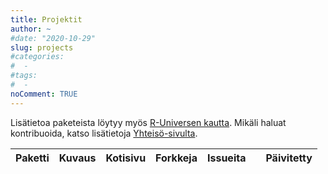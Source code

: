 ```yaml
---
title: Projektit
author: ~
#date: "2020-10-29"
slug: projects
#categories:
#  -
#tags:
#  -  
noComment: TRUE
---
```



Lisätietoa paketeista löytyy myös [R-Universen kautta](https://ropengov.r-universe.dev/packages). Mikäli haluat kontribuoida, katso lisätietoja [Yhteisö-sivulta](/fi/community/).



<table class="table-striped table">
<thead>
<tr>
<th>Paketti</th>
<th>Kuvaus</th>
<th>Kotisivu</th>
<th>Forkkeja</th>
<th>Issueita</th>
<th><i class="fa fa-star"></i></th>
<th>Päivitetty</th>
</tr>
</thead>
<tbody id="repo_tbl"></tbody>
</table>

<script src = "./project_tbl.js"></script>


